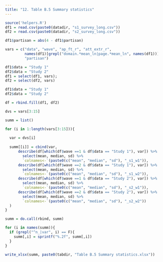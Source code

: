 ```yaml
---
title: "12. Table B.5 Summary statistics"
---
```


```r
source('helpers.R')
df1 = read.csv(paste0(datadir, "s1_survey_long.csv"))
df2 = read.csv(paste0(datadir, "s2_survey_long.csv"))

df1$partisan = abs(4 - df1$partisan)

vars = c("data", "wave", "ap_ft_r", "att_extr_r",  
         names(df1)[grepl("domain.*mean_ln|page.*mean_ln", names(df1))],
         "partisan")

df1$data = "Study 1"
df2$data = "Study 2"
df1 = select(df1, vars); 
df2 = select(df2, vars)

df1$data = "Study 1"
df2$data = "Study 2"

df = rbind.fill(df1, df2)
```

```r
dvs = vars[3:15]

summ = list()

for (i in 1:length(vars[3:15])){
  
  var = dvs[i]
  
  summ[[i]] = cbind(var, 
      describe(df[which(df$wave ==1 & df$data == "Study 1"), var]) %>%
        select(mean, median, sd) %>% 
        `colnames<-`(paste0(c("mean", "median", "sd"), "_s1_w1")),
      describe(df[which(df$wave ==2 & df$data == "Study 1"), var]) %>%
        select(mean, median, sd) %>% 
        `colnames<-`(paste0(c("mean", "median", "sd"), "_s1_w2")),
      describe(df[which(df$wave ==1 & df$data == "Study 2"), var]) %>%
        select(mean, median, sd) %>% 
        `colnames<-`(paste0(c("mean", "median", "sd"), "_s2_w1")),
      describe(df[which(df$wave ==2 & df$data == "Study 2"), var]) %>%
        select(mean, median, sd) %>% 
        `colnames<-`(paste0(c("mean", "median", "sd"), "_s2_w2"))
  )
}

summ = do.call(rbind, summ)

for (i in names(summ)){
  if (grepl("^n_|var", i) == F){
    summ[,i] = sprintf("%.2f", summ[,i])
  }
}

write_xlsx(summ, paste0(tabdir, "Table B.5 Summary statistics.xlsx"))
```


